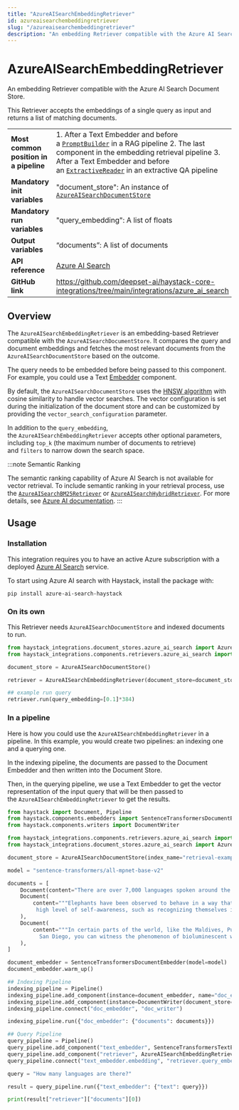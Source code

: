 ```yaml
---
title: "AzureAISearchEmbeddingRetriever"
id: azureaisearchembeddingretriever
slug: "/azureaisearchembeddingretriever"
description: "An embedding Retriever compatible with the Azure AI Search Document Store."
---
```


# AzureAISearchEmbeddingRetriever

An embedding Retriever compatible with the Azure AI Search Document Store.

This Retriever accepts the embeddings of a single query as input and returns a list of matching documents.

|                                        |                                                                                                                                                                                                                                                                           |
| -------------------------------------- | ------------------------------------------------------------------------------------------------------------------------------------------------------------------------------------------------------------------------------------------------------------------------- |
| **Most common position in a pipeline** | 1. After a Text Embedder and before a [`PromptBuilder`](../builders/promptbuilder.mdx) in a RAG pipeline 2. The last component in the embedding retrieval pipeline 3. After a Text Embedder and before an [`ExtractiveReader`](../readers/extractivereader.mdx) in an extractive QA pipeline |
| **Mandatory init variables**           | "document_store": An instance of [`AzureAISearchDocumentStore`](../../document-stores/azureaisearchdocumentstore.mdx)                                                                                                                                                                           |
| **Mandatory run variables**            | "query_embedding": A list of floats                                                                                                                                                                                                                                       |
| **Output variables**                   | “documents”: A list of documents                                                                                                                                                                                                                                          |
| **API reference**                      | [Azure AI Search](/reference/integrations-azure_ai_search)                                                                                                                                                                                                                       |
| **GitHub link**                        | https://github.com/deepset-ai/haystack-core-integrations/tree/main/integrations/azure_ai_search                                                                                                                                                                         |

## Overview

The `AzureAISearchEmbeddingRetriever` is an embedding-based Retriever compatible with the `AzureAISearchDocumentStore`. It compares the query and document embeddings and fetches the most relevant documents from the `AzureAISearchDocumentStore` based on the outcome.

The query needs to be embedded before being passed to this component. For example, you could use a Text [Embedder](../embedders.mdx) component.

By default, the `AzureAISearchDocumentStore` uses the [HNSW algorithm](https://learn.microsoft.com/en-us/azure/search/vector-search-overview#nearest-neighbors-search) with cosine similarity to handle vector searches. The vector configuration is set during the initialization of the document store and can be customized by providing the `vector_search_configuration` parameter.

In addition to the `query_embedding`, the `AzureAISearchEmbeddingRetriever` accepts other optional parameters, including `top_k` (the maximum number of documents to retrieve) and `filters` to narrow down the search space.

:::note
Semantic Ranking

The semantic ranking capability of Azure AI Search is not available for vector retrieval. To include semantic ranking in your retrieval process, use the [`AzureAISearchBM25Retriever`](azureaisearchbm25retriever.mdx) or [`AzureAISearchHybridRetriever`](azureaisearchhybridretriever.mdx). For more details, see [Azure AI documentation](https://learn.microsoft.com/en-us/azure/search/semantic-how-to-query-request?tabs=portal-query#set-up-the-query).
:::

## Usage

### Installation

This integration requires you to have an active Azure subscription with a deployed [Azure AI Search](https://azure.microsoft.com/en-us/products/ai-services/ai-search) service.

To start using Azure AI search with Haystack, install the package with:

```shell
pip install azure-ai-search-haystack
```

### On its own

This Retriever needs `AzureAISearchDocumentStore` and indexed documents to run.

```python
from haystack_integrations.document_stores.azure_ai_search import AzureAISearchDocumentStore
from haystack_integrations.components.retrievers.azure_ai_search import AzureAISearchEmbeddingRetriever

document_store = AzureAISearchDocumentStore()

retriever = AzureAISearchEmbeddingRetriever(document_store=document_store)

## example run query
retriever.run(query_embedding=[0.1]*384)
```

### In a pipeline

Here is how you could use the `AzureAISearchEmbeddingRetriever` in a pipeline. In this example, you would create two pipelines: an indexing one and a querying one.

In the indexing pipeline, the documents are passed to the Document Embedder and then written into the Document Store.

Then, in the querying pipeline, we use a Text Embedder to get the vector representation of the input query that will be then passed to the `AzureAISearchEmbeddingRetriever` to get the results.

```python
from haystack import Document, Pipeline
from haystack.components.embedders import SentenceTransformersDocumentEmbedder, SentenceTransformersTextEmbedder
from haystack.components.writers import DocumentWriter

from haystack_integrations.components.retrievers.azure_ai_search import AzureAISearchEmbeddingRetriever
from haystack_integrations.document_stores.azure_ai_search import AzureAISearchDocumentStore

document_store = AzureAISearchDocumentStore(index_name="retrieval-example")

model = "sentence-transformers/all-mpnet-base-v2"

documents = [
    Document(content="There are over 7,000 languages spoken around the world today."),
    Document(
        content="""Elephants have been observed to behave in a way that indicates a
         high level of self-awareness, such as recognizing themselves in mirrors."""
    ),
    Document(
        content="""In certain parts of the world, like the Maldives, Puerto Rico, and
          San Diego, you can witness the phenomenon of bioluminescent waves."""
    ),
]

document_embedder = SentenceTransformersDocumentEmbedder(model=model)
document_embedder.warm_up()

## Indexing Pipeline
indexing_pipeline = Pipeline()
indexing_pipeline.add_component(instance=document_embedder, name="doc_embedder")
indexing_pipeline.add_component(instance=DocumentWriter(document_store=document_store), name="doc_writer")
indexing_pipeline.connect("doc_embedder", "doc_writer")

indexing_pipeline.run({"doc_embedder": {"documents": documents}})

## Query Pipeline
query_pipeline = Pipeline()
query_pipeline.add_component("text_embedder", SentenceTransformersTextEmbedder(model=model))
query_pipeline.add_component("retriever", AzureAISearchEmbeddingRetriever(document_store=document_store))
query_pipeline.connect("text_embedder.embedding", "retriever.query_embedding")

query = "How many languages are there?"

result = query_pipeline.run({"text_embedder": {"text": query}})

print(result["retriever"]["documents"][0])

```
